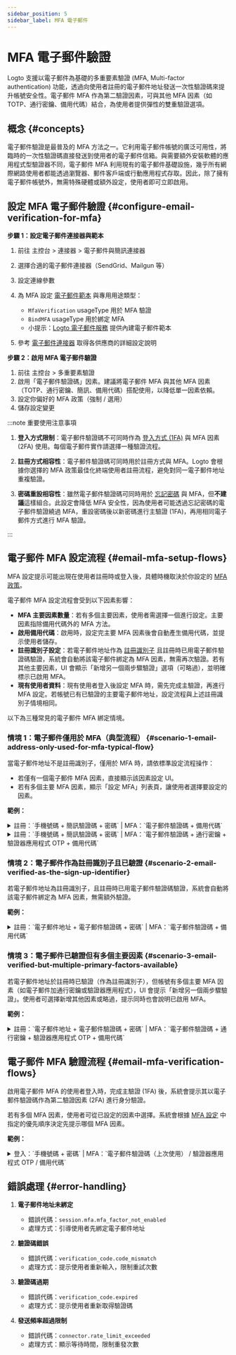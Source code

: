 ```yaml
---
sidebar_position: 5
sidebar_label: MFA 電子郵件
---
```


# MFA 電子郵件驗證

Logto 支援以電子郵件為基礎的多重要素驗證 (MFA, Multi-factor authentication) 功能，透過向使用者註冊的電子郵件地址發送一次性驗證碼來提升帳號安全性。電子郵件 MFA 作為第二驗證因素，可與其他 MFA 因素（如 TOTP、通行密鑰、備用代碼）結合，為使用者提供彈性的雙重驗證選項。

## 概念 \{#concepts}

電子郵件驗證是最普及的 MFA 方法之一。它利用電子郵件帳號的廣泛可用性，將臨時的一次性驗證碼直接發送到使用者的電子郵件信箱。與需要額外安裝軟體的應用程式型驗證器不同，電子郵件 MFA 利用現有的電子郵件基礎設施，幾乎所有網際網路使用者都能透過瀏覽器、郵件客戶端或行動應用程式存取。因此，除了擁有電子郵件帳號外，無需特殊硬體或額外設定，使用者即可立即啟用。

## 設定 MFA 電子郵件驗證 \{#configure-email-verification-for-mfa}

**步驟 1：設定電子郵件連接器與範本**

1. 前往 <CloudLink to="/connectors/passwordless">主控台 > 連接器 > 電子郵件與簡訊連接器</CloudLink>
2. 選擇合適的電子郵件連接器（SendGrid、Mailgun 等）
3. 設定連線參數
4. 為 MFA 設定 [電子郵件範本](/connectors/email-connectors/email-templates) 與專用用途類型：

   - `MfaVerification` usageType 用於 MFA 驗證
   - `BindMFA` usageType 用於綁定 MFA
   - 小提示：[Logto 電子郵件服務](/connectors/email-connectors/built-in-email-service) 提供內建電子郵件範本

5. 參考 [電子郵件連接器](/connectors/email-connectors) 取得各供應商的詳細設定說明

**步驟 2：啟用 MFA 電子郵件驗證**

1. 前往 <CloudLink to="/mfa">主控台 > 多重要素驗證</CloudLink>
2. 啟用「電子郵件驗證碼」因素。建議將電子郵件 MFA 與其他 MFA 因素（TOTP、通行密鑰、簡訊、備用代碼）搭配使用，以降低單一因素依賴。
3. 設定你偏好的 MFA 政策（強制 / 選用）
4. 儲存設定變更

:::note 重要使用注意事項

1. **登入方式限制**：電子郵件驗證碼不可同時作為 [登入方式 (1FA)](/end-user-flows/sign-up-and-sign-in/sign-in) 與 MFA 因素 (2FA) 使用。每個電子郵件實作請選擇一種驗證流程。

2. **註冊方式相容性**：電子郵件驗證碼可同時用於註冊方式與 MFA。Logto 會根據你選擇的 MFA 政策最佳化終端使用者註冊流程，避免對同一電子郵件地址重複驗證。

3. **密碼重設相容性**：雖然電子郵件驗證碼可同時用於 [忘記密碼](/end-user-flows/sign-up-and-sign-in/reset-password) 與 MFA，但**不建議**這樣組合。此設定會降低 MFA 安全性，因為使用者可能透過忘記密碼的電子郵件驗證繞過 MFA，重設密碼後以新密碼進行主驗證 (1FA)，再用相同電子郵件方式進行 MFA 驗證。

:::

## 電子郵件 MFA 設定流程 \{#email-mfa-setup-flows}

MFA 設定提示可能出現在使用者註冊時或登入後，具體時機取決於你設定的 [MFA 政策](/end-user-flows/mfa/configure-mfa#global-mfa-configuration)。

電子郵件 MFA 設定流程會受到以下因素影響：

- **MFA 主要因素數量**：若有多個主要因素，使用者需選擇一個進行設定。主要因素指除備用代碼外的 MFA 方法。
- **啟用備用代碼**：啟用時，設定完主要 MFA 因素後會自動產生備用代碼，並提示使用者儲存。
- **註冊識別子設定**：若電子郵件地址作為 [註冊識別子](/end-user-flows/sign-up-and-sign-in/sign-up#set-up-the-sign-up-identifier) 且註冊時已用電子郵件驗證碼驗證，系統會自動將該電子郵件綁定為 MFA 因素，無需再次驗證。若有其他主要因素，UI 會顯示「新增另一個兩步驟驗證」選項（可略過），並明確標示已啟用 MFA。
- **現有使用者資料**：現有使用者登入後設定 MFA 時，需先完成主驗證，再進行 MFA 設定。若帳號已有已驗證的主要電子郵件地址，設定流程與上述註冊識別子情境相同。

以下為三種常見的電子郵件 MFA 綁定情境。

### 情境 1：電子郵件僅用於 MFA（典型流程） \{#scenario-1-email-address-only-used-for-mfa-typical-flow}

當電子郵件地址不是註冊識別子，僅用於 MFA 時，請依標準設定流程操作：

- 若僅有一個電子郵件 MFA 因素，直接顯示該因素設定 UI。
- 若有多個主要 MFA 因素，顯示「設定 MFA」列表頁，讓使用者選擇要設定的因素。

**範例：**

<details>
  <summary>註冊：`手機號碼 + 簡訊驗證碼 + 密碼` | MFA：`電子郵件驗證碼 + 備用代碼`</summary>
  <img src="/img/assets/email-mfa-setup-scenario-1-1.png" alt="Email MFA 設定流程 1-1" />
</details>

<details>
  <summary>
    註冊：`手機號碼 + 簡訊驗證碼 + 密碼` | MFA：`電子郵件驗證碼 + 通行密鑰 + 驗證器應用程式 OTP +
    備用代碼`
  </summary>
  <img src="/img/assets/email-mfa-setup-scenario-1-2.png" alt="Email MFA 設定流程 1-2" />
</details>

### 情境 2：電子郵件作為註冊識別子且已驗證 \{#scenario-2-email-verified-as-the-sign-up-identifier}

若電子郵件地址為註冊識別子，且註冊時已用電子郵件驗證碼驗證，系統會自動將該電子郵件綁定為 MFA 因素，無需額外驗證。

**範例：**

<details>
  <summary>註冊：`電子郵件地址 + 電子郵件驗證碼 + 密碼` | MFA：`電子郵件驗證碼 + 備用代碼`</summary>
  <img src="/img/assets/email-mfa-setup-scenario-2.png" alt="Email MFA 設定流程 2" />
</details>

### 情境 3：電子郵件已驗證但有多個主要因素 \{#scenario-3-email-verified-but-multiple-primary-factors-available}

若電子郵件地址於註冊時已驗證（作為註冊識別子），但帳號有多個主要 MFA 因素（如電子郵件加通行密鑰或驗證器應用程式），UI 會提示「新增另一個兩步驟驗證」。使用者可選擇新增其他因素或略過，提示同時也會說明已啟用 MFA。

**範例：**

<details>
  <summary>
    註冊：`電子郵件地址 + 電子郵件驗證碼 + 密碼` | MFA：`電子郵件驗證碼 + 通行密鑰 + 驗證器應用程式
    OTP + 備用代碼`
  </summary>
  <img src="/img/assets/email-mfa-setup-scenario-3.png" alt="Email MFA 設定流程 3" />
</details>

## 電子郵件 MFA 驗證流程 \{#email-mfa-verification-flows}

啟用電子郵件 MFA 的使用者登入時，完成主驗證 (1FA) 後，系統會提示其以電子郵件驗證碼作為第二驗證因素 (2FA) 進行身分驗證。

若有多個 MFA 因素，使用者可從已設定的因素中選擇。系統會根據 [MFA 設定](/end-user-flows/mfa/configure-mfa#mfa-verification-flow) 中指定的優先順序決定先提示哪個 MFA 因素。

**範例：**

<details>
  <summary>
    登入：`手機號碼 + 密碼` | MFA：`電子郵件驗證碼（上次使用） / 驗證器應用程式 OTP / 備用代碼`
  </summary>
  <img src="/img/assets/email-mfa-verification-flow.png" alt="Email MFA 驗證流程" />
</details>

## 錯誤處理 \{#error-handling}

1. **電子郵件地址未綁定**

   - 錯誤代碼：`session.mfa.mfa_factor_not_enabled`
   - 處理方式：引導使用者先綁定電子郵件地址

2. **驗證碼錯誤**

   - 錯誤代碼：`verification_code.code_mismatch`
   - 處理方式：提示使用者重新輸入，限制重試次數

3. **驗證碼過期**

   - 錯誤代碼：`verification_code.expired`
   - 處理方式：提示使用者重新取得驗證碼

4. **發送頻率超過限制**
   - 錯誤代碼：`connector.rate_limit_exceeded`
   - 處理方式：顯示等待時間，限制重發次數
